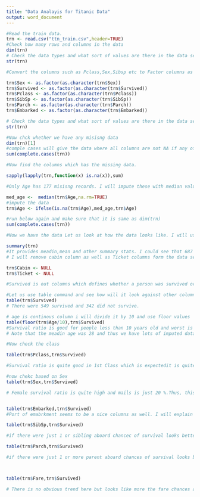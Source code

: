 ```yaml
---
title: "Data Analayis for Titanic Data"
output: word_document
---
```


```r

#Read the train data.
trn <- read.csv("ttn_train.csv",header=TRUE)
#Check how many rows and columns in the data
dim(trn)
# Check the data types and what sort of values are there in the data set
str(trn)

#Convert the columns such as Pclass,Sex,Sibsp etc to Factor columns as these have very few unique values.

trn$Sex <- as.factor(as.character(trn$Sex))
trn$Survived <- as.factor(as.character(trn$Survived))
trn$Pclass <- as.factor(as.character(trn$Pclass))
trn$SibSp <- as.factor(as.character(trn$SibSp))
trn$Parch <- as.factor(as.character(trn$Parch))
trn$Embarked <- as.factor(as.character(trn$Embarked))

# Check the data types and what sort of values are there in the data set again to see that needed colums are now converted to factor columns.
str(trn)

#Now chck whether we have any misisng data
dim(trn)[1]
#comple cases will give the data where all columns are not NA if any of the column is NA that record wont be a comple case and thus it is a way to find out any na in whole record.
sum(complete.cases(trn))

#Now find the columns which has the missing data.

sapply(lapply(trn,function(x) is.na(x)),sum)

#Only Age has 177 misisng records. I will impute these with median values of age. There are other ways to do as well but I will keep it simple and use median age

med_age <-  median(trn$Age,na.rm=TRUE)
#impute the data
trn$Age <- ifelse(is.na(trn$Age),med_age,trn$Age)

#run below again and make sure that it is same as dim(trn)
sum(complete.cases(trn))

#Now we have the data Let us look at how the data looks like. I will use summary command to see the data for all the columns

summary(trn)
#It provides meadin,mean and other summary stats. I could see that 687 values for cabin are blank andfor Embarked there are 2 such values.
# I will remove cabin column as well as Ticket columns form the data set

trn$Cabin <- NULL
trn$Ticket <- NULL

#Survived is out columns which defines whether a person was survived or died. 1 means survived and 0 means not.

#Let us use table command and see how will it look against other columns.
table(trn$Survived)
# There were 549 survived and 342 did not survive.

# age is continous column i will divide it by 10 and use floor values
table(floor(trn$Age/10),trn$Survived)
#Survival ratio is good for people less than 10 years old and worst is for people between 20 and 30.
# Note that the meadin age was 28 and thus we have lots of imputed data and if actual ages were known this woyld have been a bit differnt but overall picture should have been more or less similar.

#Now check the class

table(trn$Pclass,trn$Survived)

#Survival ratio is quite good in 1st Class which is expectedit is quite good in second class as welland in the 3rd class only 25% people survived. Thus, this looks one of possible candidate which could be used in model to check whether a person will survive or die.

#now chekc based on Sex
table(trn$Sex,trn$Survived)

# Female survival ratio is quite high and mails is just 20 %.Thus, this seems to be a great feature as well.


table(trn$Embarked,trn$Survived)
#Port of emabrkment seems to be a nice columns as well. I will explain later why this might not be useful for final model.

table(trn$SibSp,trn$Survived)

#if there were just 1 or sibling aboard chancec of survival looks better. Thu it could be useful.

table(trn$Parch,trn$Survived)

#if there were just 1 or more parent aboard chances of survival looks better. Thu it could be useful.



table(trn$Fare,trn$Survived)

# There is no obvious trend here but looks like more the fare chances are better.

```


